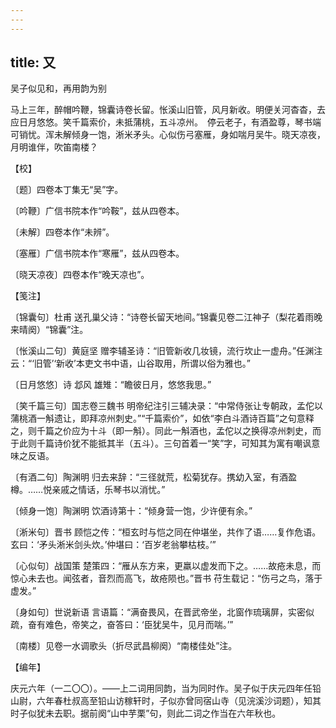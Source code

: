 ```yaml
---
---
---
```

title: 又
---



吴子似见和，再用韵为别





马上三年，醉帽吟鞭，锦囊诗卷长留。怅溪山旧管，风月新收。明便关河杳杳，去应日月悠悠。笑千篇索价，未抵蒲桃，五斗凉州。　停云老子，有酒盈尊，琴书端可销忧。浑未解倾身一饱，淅米矛头。心似伤弓塞雁，身如喘月吴牛。晓天凉夜，月明谁伴，吹笛南楼？





【校】


〔题〕四卷本丁集无“吴”字。

〔吟鞭〕广信书院本作“吟鞍”，兹从四卷本。

〔未解〕四卷本作“未辨”。

〔塞雁〕广信书院本作“寒雁”，兹从四卷本。

〔晓天凉夜〕四卷本作“晚天凉也”。





【笺注】


〔锦囊句〕杜甫 送孔巢父诗：“诗卷长留天地间。”锦囊见卷二江神子（梨花着雨晚来晴阕）“锦囊”注。

〔怅溪山二句〕黄庭坚 赠李辅圣诗：“旧管新收几妆镜，流行坎止一虚舟。”任渊注云：“‘旧管’‘新收’本吏文书中语，山谷取用，所谓以俗为雅也。”

〔日月悠悠〕诗 邶风 雄雉：“瞻彼日月，悠悠我思。”

〔笑千篇三句〕国志卷三魏书 明帝纪注引三辅决录：“中常侍张让专朝政，孟佗以蒲桃酒一斛遗让，即拜凉州刺史。”“千篇索价”，如依“李白斗酒诗百篇”之句意释之，则千篇之价应为十斗（即一斛）。同此一斛酒也，孟佗以之换得凉州刺史，而于此则千篇诗价犹不能抵其半（五斗）。三句首着一“笑”字，可知其为寓有嘲讽意味之反语。

〔有酒二句〕陶渊明 归去来辞：“三径就荒，松菊犹存。携幼入室，有酒盈樽。……悦亲戚之情话，乐琴书以消忧。”

〔倾身一饱〕陶渊明 饮酒诗第十：“倾身营一饱，少许便有余。”

〔淅米句〕晋书 顾恺之传：“桓玄时与恺之同在仲堪坐，共作了语……复作危语。玄曰：‘矛头淅米剑头炊。’仲堪曰：‘百岁老翁攀枯枝。’”

〔心似句〕战国策 楚策四：“雁从东方来，更羸以虚发而下之。……故疮未息，而惊心未去也。闻弦者，音烈而高飞，故疮陨也。”晋书 苻生载记：“伤弓之鸟，落于虚发。”

〔身如句〕世说新语 言语篇：“满奋畏风，在晋武帝坐，北窗作琉璃屏，实密似疏，奋有难色，帝笑之，奋答曰：‘臣犹吴牛，见月而喘。’”

〔南楼〕见卷一水调歌头（折尽武昌柳阕）“南楼佳处”注。





【编年】


庆元六年（一二〇〇）。——上二词用同韵，当为同时作。吴子似于庆元四年任铅山尉，六年春杜叔高至铅山访稼轩时，子似亦曾同宿山寺（见浣溪沙词题），知其时子似犹未去职。据前阕“山中芋栗”句，则此二词之作当在六年秋也。
